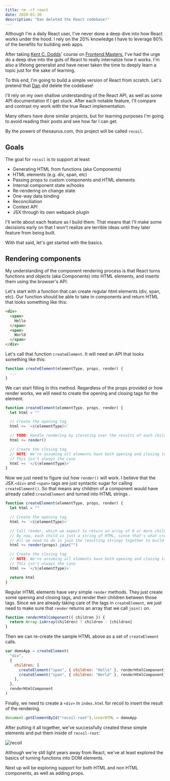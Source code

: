 ```yaml
---
title: rm -rf react
date: 2020-01-30
description: "Dan deleted the React codebase!"
---
```


Although I'm a daily React user, I've never done a deep dive into how React works under the hood.
I rely on the 20% knowledge I have to leverage 80% of the benefits for building web apps.

After taking [Kent C. Dodds](https://kentcdodds.com/)' course on [Frontend Masters](https://frontendmasters.com/courses/advanced-react-patterns/),
I've had the urge do a deep dive into the guts of React to really internalize how it works. I'm also a lifelong generalist and have never taken the time to deeply learn a topic just for the sake of learning.

To this end, I'm going to build a simple version of React from scratch. Let's pretend that [Dan](https://overreacted.io/) _did_ delete the codebase!

I'll rely on my own shallow understanding of the React API, as well as some API documentation if I get stuck.
After each notable feature, I'll compare and contrast my work with the true React implementation.

Many others have done similar projects, but for learning purposes I'm going to avoid reading their posts and see how far I can get.

By the powers of thesaurus.com, this project will be called `recoil`.

## Goals

The goal for `recoil` is to support at least:

- Generating HTML from functions (aka Components)
- HTML elements (e.g. div, span, etc)
- Passing props to custom components and HTML elements
- Internal component state w/hooks
- Re-rendering on change state
- One-way data binding
- Reconciliation
- Context API
- JSX through its own webpack plugin

I'll write about each feature as I build them. That means that I'll make some decisions early on that I won't realize are terrible ideas until they later feature from being built.

With that said, let's get started with the basics.

## Rendering components

My understanding of the component rendering process is that React turns functions and objects (aka Components) into HTML elements, and inserts them using the browser's API.

Let's start with a function that can create regular html elements (div, span, etc). Our function should be able to take in components and return HTML that looks something like this:

```html
<div>
  <span>
    Hello
  </span>
  <span>
    World
  </span>
</div>
```

Let's call that function `createElement`. It will need an API that looks something like this:

```javascript
function createElement(elementType, props, render) {
  ...
}
```

We can start filling in this method. Regardless of the props provided or how render works, we will need to create the opening and closing tags for the element.

```javascript
function createElement(elementType, props, render) {
  let html = ""

  // Create the opening tag
  html += `<${elementType}>`

  // TODO: Handle rendering by iterating over the results of each child's render call
  html += render()

  // Create the closing tag
  // NOTE: We're assuming all elements have both opening and closing tags.
  // This isn't always the case
  html += `</${elementType}>`
}
```

Now we just need to figure out how `render()` will work. I believe that the JSX `<div>` and `<span>` tags are just syntactic sugar for calling `createElement()`. So that means any children of a component would have already called `createElement` and turned into HTML strings .

```javascript
function createElement(elementType, props, render) {
  let html = ""

  // Create the opening tag
  html += `<${elementType}>`

  // Call render, which we expect to return an array of 0 or more children.
  // By now, each child is just a string of HTML, since that's what createElement returns.
  // All we need to do is join the resulting strings together to build up the entire app.
  html += render(props).join("")

  // Create the closing tag
  // NOTE: We're assuming all elements have both opening and closing tags.
  // This isn't always the case
  html += `</${elementType}>`

  return html
}
```

Regular HTML elements have very simple `render` methods. They just create some opening and closing tags, and render their children between those tags. Since we are already taking care of the tags in `createElement`, we just need to make sure that `render` returns an array that we call `join()` on.

```javascript
function renderHtmlComponent({ children }) {
  return Array.isArray(children) ? children : [children]
}
```

Then we can re-create the sample HTML above as a set of `createElement` calls.

```javascript
var demoApp = createElement(
  "div",
  {
    children: [
      createElement("span", { children: "Hello" }, renderHtmlComponent),
      createElement("span", { children: "World" }, renderHtmlComponent),
    ],
  },
  renderHtmlComponent
)
```

Finally, we need to create a `<div>` in `index.html` for recoil to insert the result of the rendering.

```javascript
document.getElementById("recoil-root").innerHTML = demoApp
```

After putting it all together, we've successfully created these simple elements and put them inside of `recoil-root`:

![recoil](images/recoil-1.png)

Although we're still light years away from React, we've at least explored the basics of turning functions into DOM elements.

Next up will be exploring support for both HTML and non HTML components, as well as adding props.
